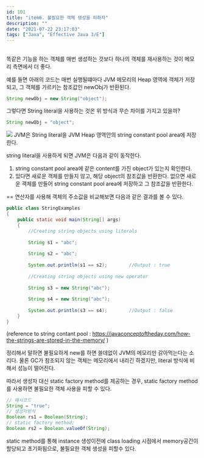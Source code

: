 ```yaml
---
id: 101
title: "item6. 불필요한 객체 생성을 피하자"
description: ""
date: "2021-07-22 23:17:03"
tags: ["Java", "Effective Java 3/E"]
---
```

##


똑같은 기능을 하는 객체를 매번 생성하는 것보다 하나의 객체를 재사용하는 것이 메모리 측면에서 더 좋다. 

예를 들면 아래의 코드는 매번 실행될떄마다 JVM 메모리의 Heap 영역에 객체가 저장되고, 그 객체를 가르키는 참조값인 newObj가 반환된다. 
```java
String newObj = new String("object"); 
```
그렇다면 String literal을 사용하는 것은 위 방식과 무슨 차이를 가지고 있을까? 
```java
String newObj = "object";
```
![](/images/String-Constant-Pool.png)
JVM은 String literal을 JVM Heap 영역안의 string constant pool area에 저장한다. 
 
string literal을 사용하게 되면 JVM은 다음과 같이 동작한다.

1. string constant pool area에 같은 content를 가진 object가 있는지 확인한다.
2. 있다면 새로운 객체를 만들지 않고, 해당 object의 참조값을 반환한다.
   없으면 새로운 객체를 만들어 string constant pool area에 저장하고 그 참조값을 반환한다. 

== 연산자를 사용해 객체의 주소값을 비교해보면 다음과 같은 결과를 볼 수 있다. 
```java
public class StringExamples
{
    public static void main(String[] args)
    {
        //Creating string objects using literals
 
        String s1 = "abc";
 
        String s2 = "abc";
 
        System.out.println(s1 == s2);        //Output : true
 
        //Creating string objects using new operator
 
        String s3 = new String("abc");
 
        String s4 = new String("abc");
 
        System.out.println(s3 == s4);        //Output : false
    }
}
```

(reference to string contant pool : https://javaconceptoftheday.com/how-the-strings-are-stored-in-the-memory/ )

정리해서 말하면 불필요하게 new를 하면 쓸데없이 JVM의 메모리만 갉아먹는다는 소리다. 물론 GC가 참조되지 않는 객체는 메모리에서 내리긴 하겠지만, literal 방식에 비해서 성능이 떨어진다. 

따라서 생성자 대신 static factory method를 제공하는 경우, static factory method를 사용하면 불필요한 객체 사용을 피할 수 있다.

```java
// 예시코드 
String = "true";
// 생성자방식
Boolean rs1 = Boolean(String);
// static factory method; 
Boolean rs2 = Boolean.valueOf(String); 
```

static method를 통해  instance 생성이전에 class loading 시점에서 memory공간이 할당되고 초기화됨으로, 불필요한 객체 생성을 피할수 있다.
